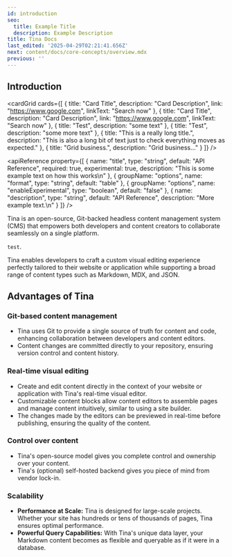 ```yaml
---
id: introduction
seo:
  title: Example Title
  description: Example Description
title: Tina Docs
last_edited: '2025-04-29T02:21:41.656Z'
next: content/docs/core-concepts/overview.mdx
previous: ''
---
```


## Introduction

<cardGrid
  cards={[
    {
      title: "Card Title",
      description: "Card Description",
      link: "https://www.google.com",
      linkText: "Search now"
    },
    {
      title: "Card Title",
      description: "Card Description",
      link: "https://www.google.com",
      linkText: "Search now"
    },
    { title: "Test", description: "some text" },
    { title: "Test", description: "some more text" },
    {
      title: "This is a really long title.",
      description:
        "This is also a long bit of text just to check everything moves as expected."
    },
    { title: "Grid business.", description: "Grid business..." }
  ]}
/>

<apiReference
  property={[
    {
      name: "title",
      type: "string",
      default: "API Reference",
      required: true,
      experimental: true,
      description: "This is some example text on how this works\n"
    },
    { groupName: "options", name: "format", type: "string", default: "table" },
    {
      groupName: "options",
      name: "enableExperimental",
      type: "boolean",
      default: "false"
    },
    {
      name: "description",
      type: "string",
      default: "API Reference",
      description: "More example text.\n"
    }
  ]}
/>

Tina is an open-source, Git-backed headless content management system (CMS) that empowers both developers and content creators to collaborate seamlessly on a single platform.

`test`.

Tina enables developers to craft a custom visual editing experience perfectly tailored to their website or application while supporting a broad range of content types such as Markdown, MDX, and JSON.

<youtube embedSrc="https://www.youtube.com/embed/zRkeKSZjlyw" />

## Advantages of Tina

### Git-based content management

* Tina uses Git to provide a single source of truth for content and code, enhancing collaboration between developers and content editors.
* Content changes are committed directly to your repository, ensuring version control and content history.

### Real-time visual editing

* Create and edit content directly in the context of your website or application with Tina's real-time visual editor.
* Customizable content blocks allow content editors to assemble pages and manage content intuitively, similar to using a site builder.
* The changes made by the editors can be previewed in real-time before publishing, ensuring the quality of the content.

### Control over content

* Tina's open-source model gives you complete control and ownership over your content.
* Tina's (optional) self-hosted backend gives you piece of mind from vendor lock-in.

### Scalability

* **Performance at Scale:** Tina is designed for large-scale projects. Whether your site has hundreds or tens of thousands of pages, Tina ensures optimal performance.
* **Powerful Query Capabilities:** With Tina's unique data layer, your Markdown content becomes as flexible and queryable as if it were in a database.
